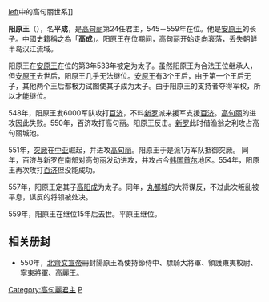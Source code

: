 [[image:Goguryeo-monarchs(19-24).PNG|left]]中的高句丽世系]] 
{{Infobox Korean name
|hangul=양원왕, 양강(상호)왕 
|hanja=陽原王, 陽崗(上好)王
|rr=Yangwon-wang, Yanggang(sangho)-wang 
|mr=Yangwŏn-wang 
|hangulborn=평성
|hanjaborn=平成
|rrborn=Pyeong-seong
|mrborn=P'yŏngsŏng
}}

'''阳原王'''（{{bd|？||559年||}}），名'''平成'''，是[[高句丽|高句丽]]第24任君主，545－559年在位。他是[[安原王|安原王]]的长子。中國史籍稱之為「'''高成'''」。阳原王在位期间，高句丽开始走向衰落，丢失朝鲜半岛汉江流域。

阳原王在[[安原王|安原王]]在位的第3年533年被定为太子。虽然阳原王为合法王位继承人，但[[安原王|安原王]]去世后，阳原王几乎无法继位。[[安原王|安原王]]有3个王后，由于第一个王后无子，其他两个王后都极力试图使其子成为太子。由于阳原王的支持者夺得军权，所以才能继位。

548年，阳原王发6000军队攻打[[百济|百济]]，不料[[新罗|新罗]]派来援军支援[[百济|百济]]。[[高句丽|高句丽]]的进攻因此失败。550年，百济攻打高句丽。阳原王反击。[[新罗|新罗]]此时借渔翁之利攻占高句丽城池。 

551年，[[突厥|突厥]]在[[中亚|中亚]]崛起，并进攻[[高句丽|高句丽]]。阳原王于是派1万军队抵御突厥。 同年，百济与新罗在南部对高句丽发动进攻，并攻占今[[韩国|韩国]][[首尔|首尔]]地区。554年，阳原王再次攻打[[百济|百济]]但没能成功。

557年，阳原王定其子[[平原王|高阳成]]为太子。同年，[[丸都城|丸都城]]的大将谋反，不过此次叛乱被平息，谋反的将领被处决。

559年，阳原王在继位15年后去世。平原王继位。

==相关册封==
*550年，[[北齊文宣帝|北齊文宣帝]]冊封陽原王為使持節侍中、驃騎大將軍、領護東夷校尉、寧東將軍、高麗王。

{{start box}}
{{s-before|[[安原王|安原王]]}}
{{s-title|[[高句丽君主列表|高句丽君主]]|545年-559年}}
{{s-after|[[平原王|平原王]]}}
{{end box}}
{{高句丽君主}}
[[Category:高句麗君主|Category:高句麗君主]]
[[Category:高姓|P]]